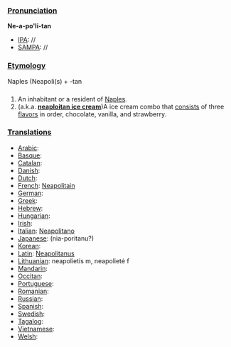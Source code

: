 ===[[Pronunciation]]===
'''Ne-a-po'li-tan'''
*[[IPA]]: //
*[[SAMPA]]: //
===[[Etymology]]===
Naples (Neapoli(s) + -tan
===[[]]===
#An inhabitant or a resident of [[Naples]].
#(a.k.a. '''[[neaploitan ice cream]]''')A ice cream combo that [[consist]]s of three [[flavours|flavors]] in order, chocolate, vanilla, and strawberry.
===[[Translations]]===
*[[Arabic]]:
*[[Basque]]:
*[[Catalan]]:
*[[Danish]]:
*[[Dutch]]:
*[[French]]: [[Neapolitain]]
*[[German]]:
*[[Greek]]:
*[[Hebrew]]:
*[[Hungarian]]:
*[[Irish]]:
*[[Italian]]: [[Neapolitano]]
*[[Japanese]]: (nia-poritanu?)
*[[Korean]]:
*[[Latin]]: [[Neapolitanus]]
*[[Lithuanian]]: neapolietis m, neapolietė f
*[[Mandarin]]:
*[[Occitan]]:
*[[Portuguese]]:
*[[Romanian]]:
*[[Russian]]:
*[[Spanish]]:
*[[Swedish]]:
*[[Tagalog]]:
*[[Vietnamese]]:
*[[Welsh]]: